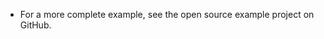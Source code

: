 <PlatformWrapper platform="android">

- For a more complete example, see the <Link to="{{GLOBAL.ANDROID_API_EXAMPLES_ROOT}}">open source  <Vpd k="PRODUCT"/> example project</Link> on GitHub.

</PlatformWrapper>
